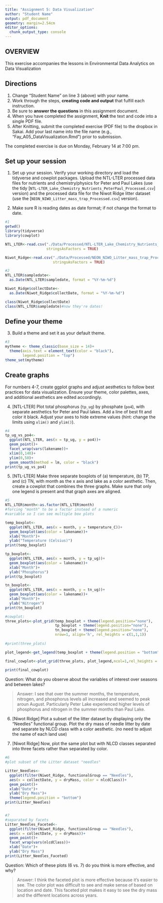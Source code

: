 ```yaml
---
title: "Assignment 5: Data Visualization"
author: "Student Name"
output: pdf_document
geometry: margin=2.54cm
editor_options: 
  chunk_output_type: console
---
```


## OVERVIEW

This exercise accompanies the lessons in Environmental Data Analytics on Data Visualization 

## Directions
1. Change "Student Name" on line 3 (above) with your name.
2. Work through the steps, **creating code and output** that fulfill each instruction.
3. Be sure to **answer the questions** in this assignment document.
4. When you have completed the assignment, **Knit** the text and code into a single PDF file.
5. After Knitting, submit the completed exercise (PDF file) to the dropbox in Sakai. Add your last name into the file name (e.g., "Fay_A05_DataVisualization.Rmd") prior to submission.

The completed exercise is due on Monday, February 14 at 7:00 pm.



## Set up your session 
1. Set up your session. Verify your working directory and load the tidyverse 
and cowplot packages. Upload the NTL-LTER processed data files for nutrients 
and chemistry/physics for Peter and Paul Lakes (use the tidy 
[`NTL-LTER_Lake_Chemistry_Nutrients_PeterPaul_Processed.csv`] version) and 
the processed data file for the Niwot Ridge litter dataset (use the [`NEON_NIWO_Litter_mass_trap_Processed.csv`] version). 

2. Make sure R is reading dates as date format; if not change the format to date.

```r
#1 
getwd()
library(tidyverse)
library(cowplot)

NTL_LTER<-read.csv("./Data/Processed/NTL-LTER_Lake_Chemistry_Nutrients_PeterPaul_Processed.csv", 
                   stringsAsFactors = TRUE)

Niwot_Ridge<-read.csv("./Data/Processed/NEON_NIWO_Litter_mass_trap_Processed.csv", 
                      stringsAsFactors = TRUE)

#2 
NTL_LTER$sampledate<-
  as.Date(NTL_LTER$sampledate, format = "%Y-%m-%d")

Niwot_Ridge$collectDate<-
  as.Date(Niwot_Ridge$collectDate, format = "%Y-%m-%d")

class(Niwot_Ridge$collectDate) 
class(NTL_LTER$sampledate)#now they're dates!
```
## Define your theme
3. Build a theme and set it as your default theme.

```r
#3
mytheme <- theme_classic(base_size = 14)+
  theme(axis.text = element_text(color = "black"), 
        legend.position = "top")
theme_set(mytheme)

```

## Create graphs
For numbers 4-7, create ggplot graphs and adjust aesthetics to follow best practices for data visualization. Ensure your theme, color palettes, axes, and additional aesthetics are edited accordingly.

4. [NTL-LTER] Plot total phosphorus (`tp_ug`) by phosphate (`po4`), with separate aesthetics for Peter and Paul lakes. Add a line of best fit and color it black. Adjust your axes to hide extreme values (hint: change the limits using `xlim()` and `ylim()`).

```r
#4
tp_ug_vs_po4<-
  ggplot(NTL_LTER, aes(x = tp_ug, y = po4))+
  geom_point()+
  facet_wrap(vars(lakename))+
  xlim(0,140)+
  ylim(0,50)+
  geom_smooth(method = lm, color = "black")
print(tp_ug_vs_po4)

```


5. [NTL-LTER] Make three separate boxplots of (a) temperature, (b) TP, and (c) TN, with month as the x axis and lake as a color aesthetic. Then, create a cowplot that combines the three graphs. Make sure that only one legend is present and that graph axes are aligned.

```r
#5
NTL_LTER$month<-as.factor(NTL_LTER$month) 
#forcing "month" to be a factor instead of a numeric
#variable so I can see multiple box plots

temp_boxplot<-
  ggplot(NTL_LTER, aes(x = month, y = temperature_C))+
  geom_boxplot(aes(color = lakename))+
  xlab("Month")+
  ylab("Temperature (Celsius)")
print(temp_boxplot)

tp_boxplot<-
  ggplot(NTL_LTER, aes(x = month, y = tp_ug))+
  geom_boxplot(aes(color = lakename))+
  xlab("Month")+
  ylab("Phosphorus")
print(tp_boxplot)

tn_boxplot<-
  ggplot(NTL_LTER, aes(x = month, y = tn_ug))+
  geom_boxplot(aes(color = lakename))+
  xlab("Month")+
  ylab("Nitrogen")
print(tn_boxplot)

#cowplot:
three_plots<-plot_grid(temp_boxplot + theme(legend.position="none"),
                       tp_boxplot + theme(legend.position="none"),
                       tn_boxplot + theme(legend.position="none"), 
                       nrow=1, align='h', rel_heights = c(1,1,1))
                  
#print(three_plots)

plot_legend<-get_legend(temp_boxplot + theme(legend.position = "bottom"))

final_cowplot<-plot_grid(three_plots, plot_legend,ncol=1,rel_heights = c(1,.1)) 
                      
print(final_cowplot)

```

Question: What do you observe about the variables of interest over seasons and between lakes? 

> Answer: I see that over the summer months, the temperature, nitrogen, and phosphorus levels all increased and seemed to peak aroun August. Particularly Peter Lake experienced higher levels of phosphorus and nitrogen in the summer months than Paul Lake. 

6. [Niwot Ridge] Plot a subset of the litter dataset by displaying only the "Needles" functional group. Plot the dry mass of needle litter by date and separate by NLCD class with a color aesthetic. (no need to adjust the name of each land use)

7. [Niwot Ridge] Now, plot the same plot but with NLCD classes separated into three facets rather than separated by color. 

```r
#6
#plot subset of the Litter dataset "needles"

Litter_Needles<-
  ggplot(filter(Niwot_Ridge, functionalGroup == "Needles"), 
  aes(x = collectDate, y = dryMass, color = nlcdClass))+
  geom_point()+
  xlab("Date")+
  ylab("Dry Mass")+
  theme(legend.position = "bottom")
print(Litter_Needles)


#7
#separated by facets
Litter_Needles_Faceted<-
  ggplot(filter(Niwot_Ridge, functionalGroup == "Needles"), 
  aes(x = collectDate, y = dryMass))+
  geom_point()+
  facet_wrap(vars(nlcdClass))+
  xlab("Date")+
  ylab("Dry Mass")
print(Litter_Needles_Faceted)


```
Question: Which of these plots (6 vs. 7) do you think is more effective, and why? 

> Answer: I think the faceted plot is more effective because it's easier to see. The color plot was difficult to see and make sense of based on location and date. This faceted plot makes it easy to see the dry mass and the different locations across years.
